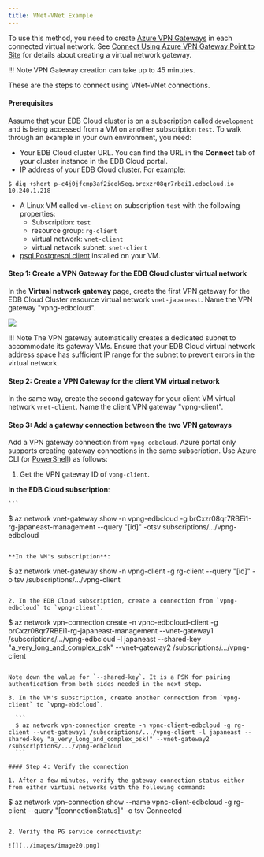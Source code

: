 ```yaml
---
title: VNet-VNet Example
---
```


To use this method, you need to create [Azure VPN Gateways](https://docs.microsoft.com/en-us/azure/vpn-gateway/vpn-gateway-about-vpngateways) in each connected virtual network. See [Connect Using Azure VPN Gateway Point to Site](#connect-using-azure-vpn-gateway-point-to-site) for details about creating a virtual network gateway. 

!!! Note
    VPN Gateway creation can take up to 45 minutes. 
    
These are the steps to connect using VNet-VNet connections. 

#### Prerequisites

Assume that your EDB Cloud cluster is on a subscription called `development` and is being accessed from a VM on another subscription `test`. To walk through an example in your own environment, you need: 
 - Your EDB Cloud cluster URL. You can find the URL in the **Connect** tab of your cluster instance in the EDB Cloud portal.
 -  IP address of your EDB Cloud cluster. For example:
   ```
  $ dig +short p-c4j0jfcmp3af2ieok5eg.brcxzr08qr7rbei1.edbcloud.io 
  10.240.1.218
 ```
 -  A Linux VM called `vm-client` on subscription `test` with the following properties:
    -   Subscription: `test`
    -   resource group: `rg-client`
    -   virtual network: `vnet-client`
    -   virtual network subnet: `snet-client`
 - [psql Postgresql client](https://www.postgresql.org/download/) installed on your VM.

#### Step 1: Create a VPN Gateway for the EDB Cloud cluster virtual network

 In the **Virtual network gateway** page, create the first VPN gateway for the EDB Cloud Cluster resource virtual network `vnet-japaneast`. Name the VPN gateway "vpng-edbcloud".

 ![](../images/image8.png)

!!! Note
    The VPN gateway automatically creates a dedicated subnet to accommodate its gateway VMs. Ensure that your EDB Cloud virtual network address space has sufficient IP range for the subnet to prevent errors in the virtual network.

#### Step 2: Create a VPN Gateway for the client VM virtual network

In the same way, create the second gateway for your client VM virtual network `vnet-client`. Name the client VPN gateway "vpng-client".

#### Step 3: Add a gateway connection between the two VPN gateways

Add a VPN gateway connection from `vpng-edbcloud`. Azure portal only supports creating gateway connections in the same subscription. Use Azure CLI (or [PowerShell](https://docs.microsoft.com/en-us/azure/vpn-gateway/vpn-gateway-vnet-vnet-rm-ps)) as follows:

1. Get the VPN gateway ID of `vpng-client`.

 **In the EDB Cloud subscription**:

    ```
   $ az network vnet-gateway show -n vpng-edbcloud -g brCxzr08qr7RBEi1-rg-japaneast-management --query "[id]" -otsv
   subscriptions/.../vpng-edbcloud
   ```

 **In the VM's subscription**:

   ```
   $ az network vnet-gateway show -n vpng-client -g rg-client --query "[id]" -o tsv
   /subscriptions/.../vpng-client
   ```

2. In the EDB Cloud subscription, create a connection from `vpng-edbcloud` to `vpng-client`.

  ```
  $ az network vpn-connection create -n vpnc-edbcloud-client -g brCxzr08qr7RBEi1-rg-japaneast-management --vnet-gateway1 /subscriptions/.../vpng-edbcloud -l japaneast --shared-key "a_very_long_and_complex_psk" \--vnet-gateway2 /subscriptions/.../vpng-client

  ```

 Note down the value for `--shared-key`. It is a PSK for pairing authentication from both sides needed in the next step.

3. In the VM's subscription, create another connection from `vpng-client` to `vpng-ebdcloud`.

    ```
    $ az network vpn-connection create -n vpnc-client-edbcloud -g rg-client --vnet-gateway1 /subscriptions/.../vpng-client -l japaneast --shared-key "a_very_long_and_complex_psk!" --vnet-gateway2 /subscriptions/.../vpng-edbcloud
    ```

#### Step 4: Verify the connection

1. After a few minutes, verify the gateway connection status either from either virtual networks with the following command:

 ```
   $ az network vpn-connection show --name vpnc-client-edbcloud -g rg-client --query "[connectionStatus]" -o tsv
   Connected
 ```

2. Verify the PG service connectivity:

 ![](../images/image20.png)


